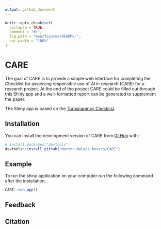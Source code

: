 ```yaml
---
output: github_document
---
```


<!-- README.md is generated from README.Rmd. Please edit that file -->

```r
knitr::opts_chunk$set(
  collapse = TRUE,
  comment = "#>",
  fig.path = "man/figures/README-",
  out.width = "100%"
)
```

# CARE

<!-- badges: start -->
<!-- badges: end -->

The goal of CARE is to provide a simple web interface for completing the Checklist for assessing responsible use of AI in research (CARE) for a research project. At the end of the project CARE could be filled out through this Shiny app and a well-formatted report can be generated to supplement the paper.

The Shiny app is based on the [Transparency Checklist](https://github.com/BalazsAczel/TransparencyChecklist).

## Installation

You can install the development version of CARE from [GitHub](https://github.com/) with:

``` r
# install.packages("devtools")
devtools::install_github("marton-balazs-kovacs/CARE")
```

## Example

To run the shiny application on your computer run the following command after the installation.

``` r
CARE::run_app()
```

## Feedback

## Citation